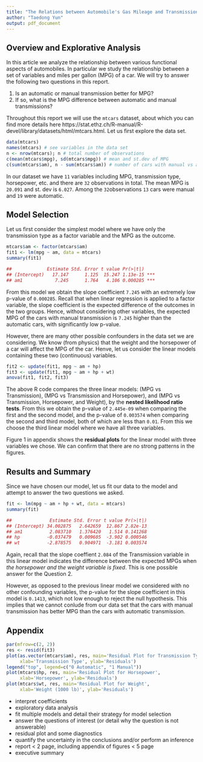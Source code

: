 ```yaml
---
title: "The Relations between Automobile's Gas Mileage and Transmissions"
author: "Taedong Yun"
output: pdf_document
---
```


## Overview and Explorative Analysis

In this article we analyze the relationship between various functional aspects of automobiles. In particular we study the relationship between a set of variables and miles per gallon (MPG) of a car. We will try to answer the following two questions in this report.

1. Is an automatic or manual transmission better for MPG?
2. If so, what is the MPG difference between automatic and manual transmissions?

Throughout this report we will use the `mtcars` dataset, about which you can find more details here https://stat.ethz.ch/R-manual/R-devel/library/datasets/html/mtcars.html. Let us first explore the data set.

```r
data(mtcars)
names(mtcars) # see variables in the data set
n <- nrow(mtcars); n # total number of observations
c(mean(mtcars$mpg), sd(mtcars$mpg)) # mean and st.dev of MPG
c(sum(mtcars$am), n - sum(mtcars$am)) # number of cars with manual vs automatic trans.
```

In our dataset we have `11` variables including MPG, transmission type, horsepower, etc. and there are `32` observations in total. The mean MPG is `20.091` and st. dev is `6.027`. Among the `32`observations `13` cars were manual and `19` were automatic.

## Model Selection

Let us first consider the simplest model where we have only the transmission type as a factor variable and the MPG as the outcome.

```r
mtcars$am <- factor(mtcars$am)
fit1 <- lm(mpg ~ am, data = mtcars)
summary(fit1)
```
```r
##             Estimate Std. Error t value Pr(>|t|)    
## (Intercept)   17.147      1.125  15.247 1.13e-15 ***
## am1            7.245      1.764   4.106 0.000285 ***
```

From this model we obtain the slope coefficient `7.245` with an extremely low p-value of `0.000285`. Recall that when linear regression is applied to a factor variable, the slope coefficient is the expected difference of the outcomes in the two groups. Hence, without considering other variables, the expected MPG of the cars with manual transmission is `7.245` higher than the automatic cars, with significantly low p-value.

However, there are many other possible confounders in the data set we are considering. We know (from physics) that the weight and the horsepower of a car will affect the MPG of the car. Henve, let us consider the linear models containing these two (continuous) variables.

```r
fit2 <- update(fit1, mpg ~ am + hp)
fit3 <- update(fit1, mpg ~ am + hp + wt)
anova(fit1, fit2, fit3)
```

The above R code compares the three linear models: (MPG vs Transmission), (MPG vs Transmission and Horsepower), and (MPG vs Transmission, Horsepower, and Weight), by the **nested likelihood ratio tests**. From this we obtain the p-value of `2.445e-09` when comparing the first and the second model, and the p-value of `0.003574` when comparing the second and third model, both of which are less than `0.01`. From this we choose the third linear model where we have all three variables.

Figure 1 in appendix shows the **residual plots** for the linear model with three variables we chose. We can confirm that there are no strong patterns in the figures.

## Results and Summary

Since we have chosen our model, let us fit our data to the model and attempt to answer the two questions we asked.

```r
fit <- lm(mpg ~ am + hp + wt, data = mtcars)
summary(fit)
```
```r
##              Estimate Std. Error t value Pr(>|t|)    
## (Intercept) 34.002875   2.642659  12.867 2.82e-13
## am1          2.083710   1.376420   1.514 0.141268    
## hp          -0.037479   0.009605  -3.902 0.000546
## wt          -2.878575   0.904971  -3.181 0.003574 
```

Again, recall that the slope coeffient `2.084` of the Transmission variable in this linear model indicates the difference between the expected MPGs when *the horsepower and the weight variable is fixed*. This is one possible answer for the Question 2.

However, as opposed to the previous linear model we considered with no other confounding variables, the p-value for the slope coefficient in this model is `0.1413`, which not low enough to reject the null hypothesis. This implies that we cannot conlude from our data set that the cars with manual transmission has better MPG than the cars with automatic transmission.

\newpage

## Appendix

```r
par(mfrow=c(2, 2))
res <- resid(fit3)
plot(as.vector(mtcars$am), res, main='Residual Plot for Transmission Type',
     xlab='Transmission Type', ylab='Residuals')
legend("top", legend=c("0 Automatic", "1 Manual"))
plot(mtcars$hp, res, main='Residual Plot for Horsepower',
     xlab='Horsepower', ylab='Residuals')
plot(mtcars$wt, res, main='Residual Plot for Weight',
     xlab='Weight (1000 lb)', ylab='Residuals')
```

\center{FIGURE 1. Residual Plots}

* interpret coefficients
* exploratory data analysis
* fit multiple models and detail their strategy for model selection
* answer the questions of interest (or detail why the question is not answerable)
* residual plot and some diagnostics
* quantify the uncertainty in the conclusions and/or perform an inference
* report < 2 page, including appendix of figures < 5 page
* executive summary